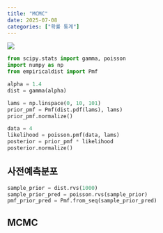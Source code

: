 ```yaml
---
title: "MCMC"
date: 2025-07-08
categories: ["확률 통계"]
---
```


![](/img/stat-thumb.jpg){.post-thumbnail}


```python
from scipy.stats import gamma, poisson
import numpy as np
from empiricaldist import Pmf

alpha = 1.4
dist = gamma(alpha)

lams = np.linspace(0, 10, 101)
prior_pmf = Pmf(dist.pdf(lams), lams)
prior_pmf.normalize()

data = 4
likelihood = poisson.pmf(data, lams)
posterior = prior_pmf * likelihood
posterior.normalize()
```

## 사전예측분포

```python
sample_prior = dist.rvs(1000)
sample_prior_pred = poisson.rvs(sample_prior)
pmf_prior_pred = Pmf.from_seq(sample_prior_pred)

```

## MCMC

```python
```

